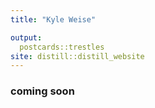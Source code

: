 ```yaml
---
title: "Kyle Weise"

output:
  postcards::trestles
site: distill::distill_website
---
```


### coming soon 